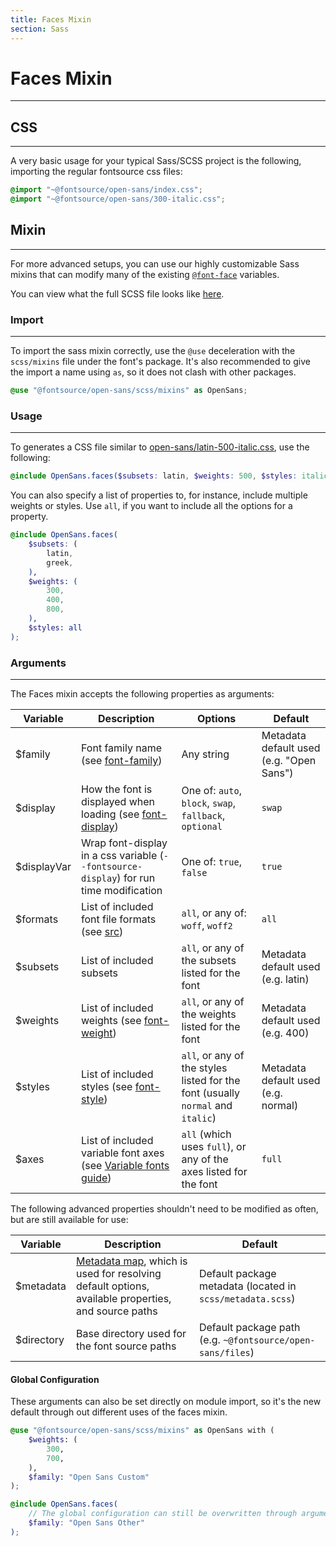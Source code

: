 ```yaml
---
title: Faces Mixin
section: Sass
---
```


# Faces Mixin

---

## CSS

---

A very basic usage for your typical Sass/SCSS project is the following, importing the regular fontsource css files:

```scss
@import "~@fontsource/open-sans/index.css";
@import "~@fontsource/open-sans/300-italic.css";
```

## Mixin

---

For more advanced setups, you can use our highly customizable Sass mixins that can modify many of the existing [`@font-face`](https://developer.mozilla.org/en-US/docs/Web/CSS/@font-face) variables.

You can view what the full SCSS file looks like [here](https://github.com/fontsource/font-files/blob/main/fonts/google/open-sans/scss/mixins.scss).

### Import

---

To import the sass mixin correctly, use the `@use` deceleration with the `scss/mixins` file under the font's package. It's also recommended to give the import a name using `as`, so it does not clash with other packages.

```scss
@use "@fontsource/open-sans/scss/mixins" as OpenSans;
```

### Usage

---

To generates a CSS file similar to [open-sans/latin-500-italic.css](https://github.com/fontsource/font-files/blob/main/fonts/google/open-sans/latin-500-italic.css), use the following:

```scss
@include OpenSans.faces($subsets: latin, $weights: 500, $styles: italic);
```

You can also specify a list of properties to, for instance, include multiple weights or styles. Use `all`, if you want to include all the options for a property.

```scss
@include OpenSans.faces(
	$subsets: (
		latin,
		greek,
	),
	$weights: (
		300,
		400,
		800,
	),
	$styles: all
);
```

### Arguments

---

The Faces mixin accepts the following properties as arguments:

| Variable    | Description                                                                                                                                       | Options                                                                         | Default                                  |
| ----------- | ------------------------------------------------------------------------------------------------------------------------------------------------- | ------------------------------------------------------------------------------- | ---------------------------------------- |
| $family     | Font family name (see [font-family](https://developer.mozilla.org/en-US/docs/Web/CSS/@font-face/font-family))                                     | Any string                                                                      | Metadata default used (e.g. "Open Sans") |
| $display    | How the font is displayed when loading (see [font-display](https://developer.mozilla.org/en-US/docs/Web/CSS/@font-face/font-display))             | One of: `auto`, `block`, `swap`, `fallback`, `optional`                         | `swap`                                   |
| $displayVar | Wrap font-display in a css variable (`--fontsource-display`) for run time modification                                                            | One of: `true`, `false`                                                         | `true`                                   |
| $formats    | List of included font file formats (see [src](https://developer.mozilla.org/en-US/docs/Web/CSS/@font-face/src))                                   | `all`, or any of: `woff`, `woff2`                                               | `all`                                    |
| $subsets    | List of included subsets                                                                                                                          | `all`, or any of the subsets listed for the font                                | Metadata default used (e.g. latin)       |
| $weights    | List of included weights (see [font-weight](https://developer.mozilla.org/en-US/docs/Web/CSS/@font-face/font-weight))                             | `all`, or any of the weights listed for the font                                | Metadata default used (e.g. 400)         |
| $styles     | List of included styles (see [font-style](https://developer.mozilla.org/en-US/docs/Web/CSS/@font-face/font-style))                                | `all`, or any of the styles listed for the font (usually `normal` and `italic`) | Metadata default used (e.g. normal)      |
| $axes       | List of included variable font axes (see [Variable fonts guide](https://developer.mozilla.org/en-US/docs/Web/CSS/CSS_Fonts/Variable_Fonts_Guide)) | `all` (which uses `full`), or any of the axes listed for the font               | `full`                                   |

The following advanced properties shouldn't need to be modified as often, but are still available for use:

| Variable   | Description                                                                                                                                                                                       | Default                                                    |
| ---------- | ------------------------------------------------------------------------------------------------------------------------------------------------------------------------------------------------- | ---------------------------------------------------------- |
| $metadata  | [Metadata map](https://github.com/fontsource/font-files/blob/main/fonts/google/open-sans/scss/metadata.scss), which is used for resolving default options, available properties, and source paths | Default package metadata (located in `scss/metadata.scss`) |
| $directory | Base directory used for the font source paths                                                                                                                                                     | Default package path (e.g. `~@fontsource/open-sans/files`) |

#### Global Configuration

These arguments can also be set directly on module import, so it's the new default through out different uses of the faces mixin.

```scss
@use "@fontsource/open-sans/scss/mixins" as OpenSans with (
	$weights: (
		300,
		700,
	),
	$family: "Open Sans Custom"
);

@include OpenSans.faces(
	// The global configuration can still be overwritten through arguments
	$family: "Open Sans Other"
);
```
